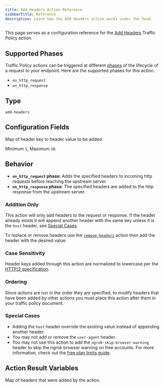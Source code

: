 ```yaml
---
title: Add Headers Action Reference
sidebarTitle: Reference
description: Learn how the Add Headers action works under the hood.
---
```




This page serves as a configuration reference for the [Add Headers](/traffic-policy/actions/add-headers) Traffic Policy action.

## Supported Phases

Traffic Policy actions can be triggered at different [phases](/traffic-policy/concepts/phases) of the lifecycle of a request to your endpoint. Here are the supported phases for this action.

- `on_http_request`
- `on_http_response`

## Type

`add-headers`

## Configuration Fields

<ConfigField title="headers" type="object" cel={true}>
  Map of header key to header value to be added.

  Minimum `1`, Maximum `10`.
</ConfigField>

## Behavior

- **`on_http_request` phase**: Adds the specified headers to incoming http requests before reaching the upstream server.
- **`on_http_response` phase**: The specified headers are added to the http response from the upstream server.

### Addition Only

This action will only add headers to the request or response. If the header already exists
it will append another header with the same key unless it is the `host` header,
see [Special Cases](#special-cases).

To replace or remove headers use the [`remove-headers`](/traffic-policy/actions/remove-headers) action then
add the header with the desired value.

### Case Sensitivity

Header keys added through this action are normalized to lowercase per the [HTTP/2 specification](https://datatracker.ietf.org/doc/html/rfc7540#section-8.1.2).

### Ordering

Since actions are run in the order they are specified, to modify headers that have been added by other actions you must place this action
after them in your traffic policy document.

### Special Cases

- Adding the `host` header override the existing value instead of appending another header.
- You may not add or remove the `user-agent` header.
- You may not use this action to add the `ngrok-skip-browser-warning` header to skip the ngrok browser warning on free accounts. For more information, check out the [free plan limits guide](/pricing-limits/free-plan-limits#removing-the-interstitial-page).

## Action Result Variables

<ActionVariablesDescription />

<ConfigField title="actions.ngrok.add_headers.headers_added" type="object">
  <p>Map of headers that were added by the action.</p>
</ConfigField>

